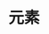 
# 元素

<Cards num={8}>
    <Cards.Card
        title="场景"
        href="./elements/scene"
    />
    <Cards.Card
        title="角色"
        href="./elements/character"
    />
    <Cards.Card
        title="图片"
        href="./elements/image"
    />
    <Cards.Card
        title="声音"
        href="./elements/sound"
    />
    <Cards.Card
        title="选项"
        href="./elements/menu"
    />
    <Cards.Card
        title="脚本"
        href="./elements/script"
    />
    <Cards.Card
        title="条件"
        href="./elements/condition"
    />
    <Cards.Card
        title="控制"
        href="./elements/control"
    />
    <Cards.Card
        title="文本"
        href="./elements/text"
    />
    <Cards.Card
        title="持久化"
        href="./elements/persistent"
    />
    <Cards.Card
        title="故事"
        href="./elements/story"
    />
    <Cards.Card
        title="可视组件"
        href="./elements/displayable"
    />
    <Cards.Card
        title="图层"
        href="./elements/layer"
    />
</Cards>
